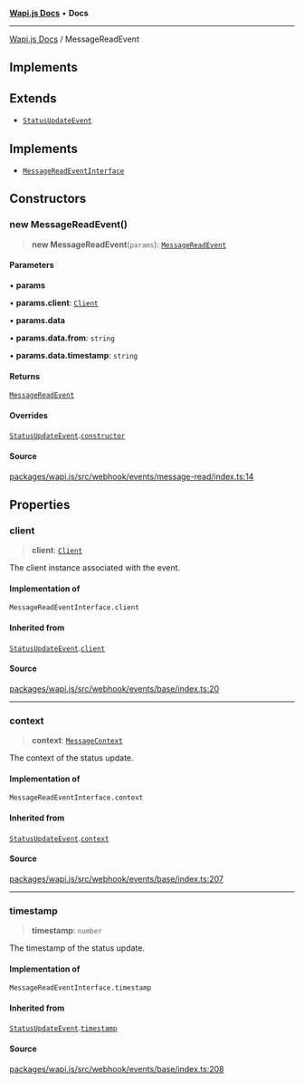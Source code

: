 [**Wapi.js Docs**](../README.mdx) • **Docs**

***

[Wapi.js Docs](../globals.mdx) / MessageReadEvent

## Implements

## Extends

- [`StatusUpdateEvent`](StatusUpdateEvent.mdx)

## Implements

- [`MessageReadEventInterface`](../type-aliases/MessageReadEventInterface.mdx)

## Constructors

### new MessageReadEvent()

> **new MessageReadEvent**(`params`): [`MessageReadEvent`](MessageReadEvent.mdx)

#### Parameters

• **params**

• **params.client**: [`Client`](Client.mdx)

• **params.data**

• **params.data.from**: `string`

• **params.data.timestamp**: `string`

#### Returns

[`MessageReadEvent`](MessageReadEvent.mdx)

#### Overrides

[`StatusUpdateEvent`](StatusUpdateEvent.mdx).[`constructor`](StatusUpdateEvent.mdx#constructors)

#### Source

[packages/wapi.js/src/webhook/events/message-read/index.ts:14](https://github.com/sarthakjdev/wapi.js/packages/wapi.js/src/webhook/events/message-read/index.ts?at=55950734d72fca04a6c87f7236ee551d251cec7e#line=14)

## Properties

### client

> **client**: [`Client`](Client.mdx)

The client instance associated with the event.

#### Implementation of

`MessageReadEventInterface.client`

#### Inherited from

[`StatusUpdateEvent`](StatusUpdateEvent.mdx).[`client`](StatusUpdateEvent.mdx#client)

#### Source

[packages/wapi.js/src/webhook/events/base/index.ts:20](https://github.com/sarthakjdev/wapi.js/packages/wapi.js/src/webhook/events/base/index.ts?at=55950734d72fca04a6c87f7236ee551d251cec7e#line=20)

***

### context

> **context**: [`MessageContext`](../type-aliases/MessageContext.mdx)

The context of the status update.

#### Implementation of

`MessageReadEventInterface.context`

#### Inherited from

[`StatusUpdateEvent`](StatusUpdateEvent.mdx).[`context`](StatusUpdateEvent.mdx#context)

#### Source

[packages/wapi.js/src/webhook/events/base/index.ts:207](https://github.com/sarthakjdev/wapi.js/packages/wapi.js/src/webhook/events/base/index.ts?at=55950734d72fca04a6c87f7236ee551d251cec7e#line=207)

***

### timestamp

> **timestamp**: `number`

The timestamp of the status update.

#### Implementation of

`MessageReadEventInterface.timestamp`

#### Inherited from

[`StatusUpdateEvent`](StatusUpdateEvent.mdx).[`timestamp`](StatusUpdateEvent.mdx#timestamp)

#### Source

[packages/wapi.js/src/webhook/events/base/index.ts:208](https://github.com/sarthakjdev/wapi.js/packages/wapi.js/src/webhook/events/base/index.ts?at=55950734d72fca04a6c87f7236ee551d251cec7e#line=208)
